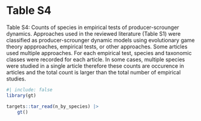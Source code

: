 # Table S4

\singlespacing

Table S4: Counts of species in empirical tests of producer-scrounger dynamics. Approaches used in the reviewed literature (Table S1) were classified as producer-scrounger dynamic models using evolutionary game theory appproaches, empirical tests, or other approaches. Some articles used multiple approaches. For each empirical test, species and taxonomic classes were recorded for each article. In some cases, multiple species were studied in a single article therefore these counts are occurence in articles and the total count is larger than the total number of empirical studies.

```r
#| include: false
library(gt)
```

```r
targets::tar_read(n_by_species) |>
	gt()
```

\doublespacing